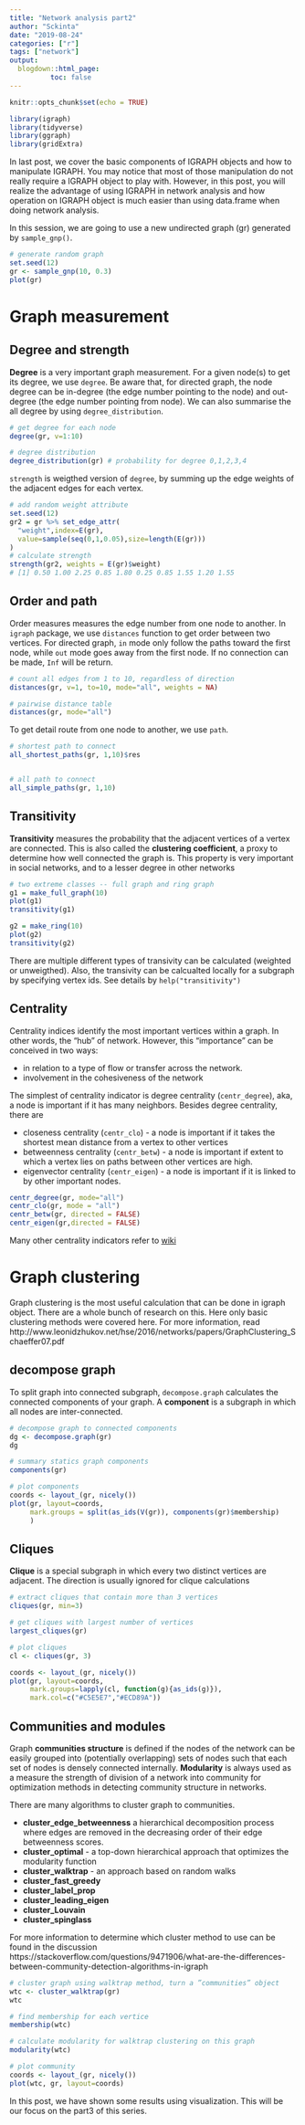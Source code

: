 ```yaml
---
title: "Network analysis part2"
author: "Sckinta"
date: "2019-08-24"
categories: ["r"]
tags: ["network"]
output: 
  blogdown::html_page:
          toc: false
---
```


```r
knitr::opts_chunk$set(echo = TRUE)
```

```r
library(igraph)
library(tidyverse)
library(ggraph)
library(gridExtra)
```

In last post, we cover the basic components of IGRAPH objects and how to manipulate IGRAPH. You may notice that most of those manipulation do not really require a IGRAPH object to play with. However, in this post, you will realize the advantage of using IGRAPH in network analysis and how operation on IGRAPH object is much easier than using data.frame when doing network analysis.

In this session, we are going to use a new undirected graph (gr) generated by `sample_gnp()`.

```r
# generate random graph 
set.seed(12) 
gr <- sample_gnp(10, 0.3)
plot(gr)

```

# Graph measurement

## Degree and strength

**Degree** is a very important graph measurement. For a given node(s) to get its degree, we use `degree`. Be aware that, for directed graph, the node degree can be in-degree (the edge number pointing to the node) and out-degree (the edge number pointing from node). We can also summarise the all degree by using `degree_distribution`.

```r
# get degree for each node 
degree(gr, v=1:10)

# degree distribution
degree_distribution(gr) # probability for degree 0,1,2,3,4
```

`strength` is weigthed version of `degree`,  by summing up the edge weights of the adjacent edges for each vertex. 

```r
# add random weight attribute
set.seed(12)
gr2 = gr %>% set_edge_attr(
  "weight",index=E(gr),
  value=sample(seq(0,1,0.05),size=length(E(gr)))
)
# calculate strength
strength(gr2, weights = E(gr)$weight)
# [1] 0.50 1.00 2.25 0.85 1.80 0.25 0.85 1.55 1.20 1.55

```

## Order and path

Order measures measures the edge number from one node to another. In `igraph` package, we use `distances` function to get order between two vertices. For directed graph, `in` mode only follow the paths toward the first node, while `out` mode goes away from the first node. If no connection can be made, `Inf` will be return. 

```r
# count all edges from 1 to 10, regardless of direction 
distances(gr, v=1, to=10, mode="all", weights = NA)

# pairwise distance table 
distances(gr, mode="all")
```

To get detail route from one node to another, we use `path`.

```r
# shortest path to connect
all_shortest_paths(gr, 1,10)$res


# all path to connect
all_simple_paths(gr, 1,10)

```

## Transitivity

**Transitivity** measures the probability that the adjacent vertices of a vertex are connected. This is also called the **clustering coefficient**, a proxy to determine how well connected the graph is. This property is very important in social networks, and to a lesser degree in other networks


```r
# two extreme classes -- full graph and ring graph
g1 = make_full_graph(10)
plot(g1)
transitivity(g1)

g2 = make_ring(10)
plot(g2)
transitivity(g2)

```

There are multiple different types of transivity can be calculated (weighted or unweigthed). Also, the transivity can be calcualted locally for a subgraph by specifying vertex ids. See details by `help("transitivity")`

## Centrality

Centrality indices identify the most important vertices within a graph. In other words, the "hub" of network. However, this "importance" can be conceived in two ways:  

* in relation to a type of flow or transfer across the network. 
* involvement in the cohesiveness of the network

The simplest of centrality indicator is degree centrality (`centr_degree`), aka, a node is important if it has many neighbors. Besides degree centrality, there are 

* closeness centrality (`centr_clo`) - a node is important if it takes the shortest mean distance from a vertex to other vertices
* betweenness centrality (`centr_betw`) - a node is important if extent to which a vertex lies on paths between other vertices are high. 
* eigenvector centrality (`centr_eigen`) - a node is important if it is linked to by other important nodes.

```r
centr_degree(gr, mode="all")
centr_clo(gr, mode = "all")
centr_betw(gr, directed = FALSE)
centr_eigen(gr,directed = FALSE)
```

Many other centrality indicators refer to [wiki](https://en.wikipedia.org/wiki/Centrality)

# Graph clustering

Graph clustering is the most useful calculation that can be done in igraph object. There are a whole bunch of research on this. Here only basic clustering methods were covered here. For more information, read http://www.leonidzhukov.net/hse/2016/networks/papers/GraphClustering_Schaeffer07.pdf

## decompose graph

To split graph into connected subgraph, `decompose.graph` calculates the connected components of your graph. A **component** is a subgraph in which all nodes are inter-connected.

```r
# decompose graph to connected components
dg <- decompose.graph(gr)
dg

# summary statics graph components
components(gr)

# plot components
coords <- layout_(gr, nicely())
plot(gr, layout=coords,
     mark.groups = split(as_ids(V(gr)), components(gr)$membership)
     )

```

## Cliques

**Clique** is a special subgraph in which every two distinct vertices are adjacent. The direction is usually ignored for clique calculations

```r
# extract cliques that contain more than 3 vertices
cliques(gr, min=3)

# get cliques with largest number of vertices
largest_cliques(gr)

# plot cliques
cl <- cliques(gr, 3)

coords <- layout_(gr, nicely())
plot(gr, layout=coords,
     mark.groups=lapply(cl, function(g){as_ids(g)}), 
     mark.col=c("#C5E5E7","#ECD89A"))

```

## Communities and modules

Graph **communities structure** is defined if the nodes of the network can be easily grouped into (potentially overlapping) sets of nodes such that each set of nodes is densely connected internally. **Modularity** is always used as a measure the strength of division of a network into community for optimization methods in detecting community structure in networks.

There are many algorithms to cluster graph to communities.

* **cluster_edge_betweenness**  a hierarchical decomposition process where edges are removed in the decreasing order of their edge betweenness scores.  
* **cluster_optimal** - a top-down hierarchical approach that optimizes the modularity function
* **cluster_walktrap** - an approach based on random walks
* **cluster_fast_greedy**
* **cluster_label_prop**
* **cluster_leading_eigen**
* **cluster_Louvain**
* **cluster_spinglass**

For more information to determine which cluster method to use can be found in the discussion https://stackoverflow.com/questions/9471906/what-are-the-differences-between-community-detection-algorithms-in-igraph

```r
# cluster graph using walktrap method, turn a ”communities” object
wtc <- cluster_walktrap(gr) 
wtc

# find membership for each vertice
membership(wtc)

# calculate modularity for walktrap clustering on this graph
modularity(wtc) 

# plot community
coords <- layout_(gr, nicely())
plot(wtc, gr, layout=coords)
```


In this post, we have shown some results using visualization. This will be our focus on the part3 of this series. 